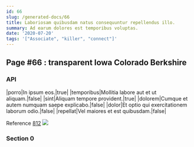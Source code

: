 ```yaml
---
id: 66
slug: /generated-docs/66
title: Laboriosam quibusdam natus consequuntur repellendus illo.
summary: Ad earum dolores est temporibus voluptas.
date: '2020-07-20'
tags: '["Associate", "killer", "connect"]'
---
```



## Page #66 : transparent Iowa Colorado Berkshire
### API

|porro|In ipsum eos.|true|
|temporibus|Mollitia labore aut et ut aliquam.|false|
|sint|Aliquam tempore provident.|true|
|dolorem|Cumque et autem numquam saepe explicabo.|false|
|dolor|Et optio qui exercitationem laborum odio.|false|
|repellat|Vel maiores et est quibusdam.|false|

Reference [812](/generated-docs/812)
![](/assets/cats-0.jpg)



### Section 0


